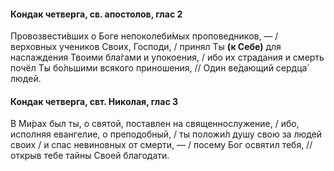 #### Кондак четверга, св. апостолов, глас 2

Провозвести́вших о Боге непоколеби́мых проповедников, — / верховных учеников Своих, Господи, / принял Ты **(**к Себе**)** для наслаждения Твоими бла́гами и упокоения, / ибо их страдания и смерть почёл Ты бо́льшими всякого приношения, // Один ве́дающий сердца́ людей.

#### Кондак четверга, свт. Николая, глас 3

В Ми́рах был ты, о святой, поставлен на священнослужение, / ибо, исполняя евангелие, о преподобный, / ты положи́л душу свою за людей своих / и спас невиновных от смерти, — / посему Бог освятил тебя, // открыв тебе тайны Своей благодати.
